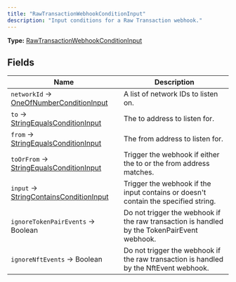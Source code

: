 ```yaml
---
title: "RawTransactionWebhookConditionInput"
description: "Input conditions for a Raw Transaction webhook."
---
```


**Type:** [RawTransactionWebhookConditionInput](/api-reference/types/rawtransactionwebhookconditioninput)

## Fields

| Name | Description |
|------|-------------|
| `networkId` → [OneOfNumberConditionInput](/api-reference/types/oneofnumberconditioninput) | A list of network IDs to listen on. |
| `to` → [StringEqualsConditionInput](/api-reference/types/stringequalsconditioninput) | The to address to listen for. |
| `from` → [StringEqualsConditionInput](/api-reference/types/stringequalsconditioninput) | The from address to listen for. |
| `toOrFrom` → [StringEqualsConditionInput](/api-reference/types/stringequalsconditioninput) | Trigger the webhook if either the to or the from address matches. |
| `input` → [StringContainsConditionInput](/api-reference/types/stringcontainsconditioninput) | Trigger the webhook if the input contains or doesn't contain the specified string. |
| `ignoreTokenPairEvents` → Boolean | Do not trigger the webhook if the raw transaction is handled by the TokenPairEvent webhook. |
| `ignoreNftEvents` → Boolean | Do not trigger the webhook if the raw transaction is handled by the NftEvent webhook. |


